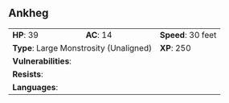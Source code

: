 ## Ankheg {#monster-ankheg}

```{=html}
<table class="table table-striped">
    <tbody>
        <tr>                    
            <td><b>HP</b>: 39</td>
            <td><b>AC</b>: 14</td>
            <td><b>Speed</b>: 30 feet</td>
        </tr>
        <tr>
            <td colspan="2"><b>Type</b>: Large Monstrosity (Unaligned)</td>
            <td><b>XP</b>: 250</td>
        </tr>
        <tr>
            <td colspan="3"><b>Vulnerabilities</b>: </td>
        </tr>
        <tr>
            <td colspan="3"><b>Resists</b>: </td>
        </tr>
        <tr>
            <td colspan="3"><b>Languages</b>: </td>
        </tr>
    </tbody>
</table>
```